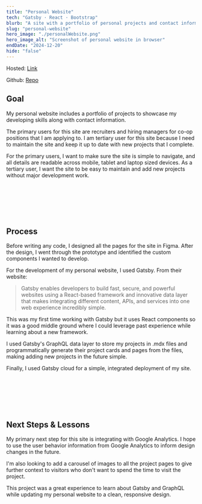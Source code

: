 ```yaml
---
title: "Personal Website"
tech: "Gatsby · React · Bootstrap"
blurb: "A site with a portfolio of personal projects and contact information."
slug: "personal-website"
hero_image: "./personalWebsite.png"
hero_image_alt: "Screenshot of personal website in browser"
endDate: "2024-12-20"
hide: "false"
---
```


Hosted: [Link](https://cormaccureton.com)

Github: [Repo](https://github.com/Cormac-C/Personal-Site-v2)

## Goal

My personal website includes a portfolio of projects to showcase my developing skills along with contact information.

The primary users for this site are recruiters and hiring managers for co-op positions that I am applying to.
I am tertiary user for this site because I need to maintain the site and keep it up to date with new projects that I complete.

For the primary users, I want to make sure the site is simple to navigate, and all details are readable across mobile, tablet and laptop sized devices.
As a tertiary user, I want the site to be easy to maintain and add new projects without major development work.

<br />
<br />
<br />
<br />
<br />

## Process

Before writing any code, I designed all the pages for the site in Figma.
After the design, I went through the prototype and identified the custom components I wanted to develop.

For the development of my personal website, I used Gatsby.
From their website:

> Gatsby enables developers to build fast, secure, and powerful websites using a React-based framework and innovative data layer that makes integrating different content, APIs, and services into one web experience incredibly simple.

This was my first time working with Gatsby but it uses React components so it was a good middle ground where I could leverage past experience while learning about a new framework.

I used Gatsby's GraphQL data layer to store my projects in .mdx files and programmatically generate their project cards and pages from the files, making adding new projects in the future simple.

Finally, I used Gatsby cloud for a simple, integrated deployment of my site.

<br />
<br />
<br />
<br />
<br />

## Next Steps & Lessons

My primary next step for this site is integrating with Google Analytics.
I hope to use the user behavior information from Google Analytics to inform design changes in the future.

I'm also looking to add a carousel of images to all the project pages to give further context to visitors who don't want to spend the time to visit the project.

This project was a great experience to learn about Gatsby and GraphQL while updating my personal website to a clean, responsive design.

<br />
<br />
<br />
<br />
<br />
